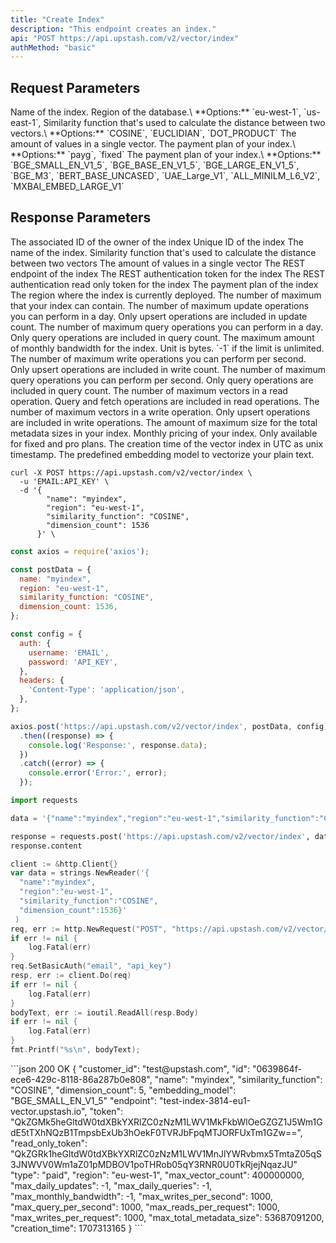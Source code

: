 ```yaml
---
title: "Create Index"
description: "This endpoint creates an index."
api: "POST https://api.upstash.com/v2/vector/index"
authMethod: "basic"
---
```


## Request Parameters

<ParamField body="name" type="string" required>
  Name of the index.
</ParamField>
<ParamField body="region" type="string" required>
  Region of the database.\
  **Options:** `eu-west-1`, `us-east-1`,
</ParamField>

<ParamField body="similarity_function" type="string" required>
  Similarity function that's used to calculate the distance between two
  vectors.\
  **Options:** `COSINE`, `EUCLIDIAN`, `DOT_PRODUCT`
</ParamField>

<ParamField body="dimension_count" type="number" required>
  The amount of values in a single vector.
</ParamField>

<ParamField body="type" type="string">
  The payment plan of your index.\
  **Options:** `payg`, `fixed`
</ParamField>

<ParamField body="embedding_model" type="string">
  The payment plan of your index.\
  **Options:** `BGE_SMALL_EN_V1_5`, `BGE_BASE_EN_V1_5`, `BGE_LARGE_EN_V1_5`, `BGE_M3`, `BERT_BASE_UNCASED`, `UAE_Large_V1`, `ALL_MINILM_L6_V2`, `MXBAI_EMBED_LARGE_V1`
</ParamField>

## Response Parameters

<ResponseField name="customer_id" type="string" required>
  The associated ID of the owner of the index
</ResponseField>
<ResponseField name="id" type="string" required>
  Unique ID of the index
</ResponseField>
<ResponseField name="name" type="string" required>
  The name of the index.
</ResponseField>
<ResponseField name="similarity_function" type="string" required>
  Similarity function that's used to calculate the distance between two
  vectors
</ResponseField>
<ResponseField name="dimension_count" type="number" required>
  The amount of values in a single vector
</ResponseField>
<ResponseField name="endpoint" type="string" required>
  The REST endpoint of the index
</ResponseField>
<ResponseField name="token" type="string" required>
  The REST authentication token for the index
</ResponseField>
<ResponseField name="read_only_token" type="string" required>
  The REST authentication read only token for the index
</ResponseField>
<ResponseField name="type" type="string" required>
  The payment plan of the index
</ResponseField>
<ResponseField name="region" type="string" required>
  The region where the index is currently deployed.
</ResponseField>
<ResponseField name="max_vector_count" type="number" required>
  The number of maximum that your index can contain.
</ResponseField>
<ResponseField name="max_daily_updates" type="number" required>
  The number of maximum update operations you can perform in a day. Only upsert operations are included in update count.
</ResponseField>
<ResponseField name="max_daily_queries" type="number" required>
  The number of maximum query operations you can perform in a day. Only query operations are included in query count.
</ResponseField>
<ResponseField name="max_monthly_bandwidth" type="number" required>
  The maximum amount of monthly bandwidth for the index. Unit is bytes. `-1` if the limit is unlimited.
</ResponseField>
<ResponseField name="max_writes_per_second" type="number" required>
  The number of maximum write operations you can perform per second. Only upsert operations are included in write count.
</ResponseField>
<ResponseField name="max_query_per_second" type="number" required>
  The number of maximum query operations you can perform per second. Only query operations are included in query count.
</ResponseField>
<ResponseField name="max_reads_per_request" type="number" required>
  The number of maximum vectors in a read operation. Query and fetch operations are included in read operations.
</ResponseField>
<ResponseField name="max_writes_per_request" type="number" required>
  The number of maximum vectors in a write operation. Only upsert operations are included in write operations.
</ResponseField>
<ResponseField name="max_total_metadata_size" type="number" required>
  The amount of maximum size for the total metadata sizes in your index.
</ResponseField>
<ResponseField name="reserved_price" type="number">
  Monthly pricing of your index. Only available for fixed and pro plans.
</ResponseField>
<ResponseField name="creation_time" type="number" required>
  The creation time of the vector index in UTC as unix timestamp.
</ResponseField>
<ResponseField name="embedding_model" type="string" required>
  The predefined embedding model to vectorize your plain text.
</ResponseField>


<RequestExample>

```shell curl
curl -X POST https://api.upstash.com/v2/vector/index \
  -u 'EMAIL:API_KEY' \
  -d '{
        "name": "myindex",
        "region": "eu-west-1",
        "similarity_function": "COSINE",
        "dimension_count": 1536
      }' \
```

```javascript JavaScript
const axios = require('axios');

const postData = {
  name: "myindex",
  region: "eu-west-1",
  similarity_function: "COSINE",
  dimension_count: 1536,
};

const config = {
  auth: {
    username: 'EMAIL',
    password: 'API_KEY',
  },
  headers: {
    'Content-Type': 'application/json',
  },
};

axios.post('https://api.upstash.com/v2/vector/index', postData, config)
  .then((response) => {
    console.log('Response:', response.data);
  })
  .catch((error) => {
    console.error('Error:', error);
  });
```

```python Python
import requests

data = '{"name":"myindex","region":"eu-west-1","similarity_function":"COSINE","dimension_count":1536}'

response = requests.post('https://api.upstash.com/v2/vector/index', data=data, auth=('EMAIL', 'API_KEY'))
response.content
```

```go Go
client := &http.Client{}
var data = strings.NewReader('{
  "name":"myindex",
  "region":"eu-west-1",
  "similarity_function":"COSINE",
  "dimension_count":1536}'
 )
req, err := http.NewRequest("POST", "https://api.upstash.com/v2/vector/index", data)
if err != nil {
    log.Fatal(err)
}
req.SetBasicAuth("email", "api_key")
resp, err := client.Do(req)
if err != nil {
    log.Fatal(err)
}
bodyText, err := ioutil.ReadAll(resp.Body)
if err != nil {
    log.Fatal(err)
}
fmt.Printf("%s\n", bodyText);
```

</RequestExample>

<ResponseExample>
```json 200 OK
{
    "customer_id": "test@upstash.com",
    "id": "0639864f-ece6-429c-8118-86a287b0e808",
    "name": "myindex",
    "similarity_function": "COSINE",
    "dimension_count": 5,
    "embedding_model": "BGE_SMALL_EN_V1_5"
    "endpoint": "test-index-3814-eu1-vector.upstash.io",
    "token": "QkZGMk5heGltdW0tdXBkYXRlZC0zNzM1LWV1MkFkbWlOeGZGZ1J5Wm1GdE5tTXhNQzB1TmpsbExUb3hOekF0TVRJbFpqMTJORFUxTm1GZw==",
    "read_only_token": "QkZGRk1heGltdW0tdXBkYXRlZC0zNzM1LWV1MnJlYWRvbmx5TmtaZ05qS3JNWVV0Wm1aZ01pMDBOV1poTHRob05qY3RNR0U0TkRjejNqazJU"
    "type": "paid",
    "region": "eu-west-1",
    "max_vector_count": 400000000,
    "max_daily_updates": -1,
    "max_daily_queries": -1,
    "max_monthly_bandwidth": -1,
    "max_writes_per_second": 1000,
    "max_query_per_second": 1000,
    "max_reads_per_request": 1000,
    "max_writes_per_request": 1000,
    "max_total_metadata_size": 53687091200,
    "creation_time": 1707313165
}
```
</ResponseExample>